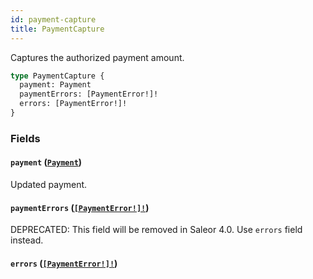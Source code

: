 ```yaml
---
id: payment-capture
title: PaymentCapture
---
```


Captures the authorized payment amount.

```graphql
type PaymentCapture {
  payment: Payment
  paymentErrors: [PaymentError!]!
  errors: [PaymentError!]!
}
```

### Fields

#### `payment` ([`Payment`](../../../developer/api-reference/objects/payment))

Updated payment.

#### `paymentErrors` ([`[PaymentError!]!`](../../../developer/api-reference/objects/payment-error))

<span class="badge badge--warning">DEPRECATED: This field will be removed in Saleor 4.0. Use `errors` field instead.</span>

#### `errors` ([`[PaymentError!]!`](../../../developer/api-reference/objects/payment-error))
